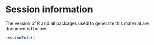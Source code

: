 # Session information {-}

The version of R and all packages used to generate this material are
documented below.

```r
sessionInfo()
```
